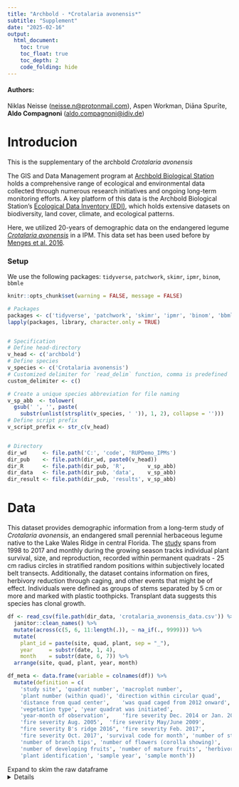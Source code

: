 ```yaml
---
title: "Archbold - *Crotalaria avonensis*"
subtitle: "Supplement"
date: "2025-02-16"
output: 
  html_document:
    toc: true
    toc_float: true
    toc_depth: 2
    code_folding: hide
---
```

#### Authors:

Niklas Neisse ([neisse.n@protonmail.com](mailto:neisse.n@protonmail.com)),
Aspen Workman, 
Diāna Spurīte,
**Aldo Compagnoni** ([aldo.compagnoni@idiv.de](mailto:aldo.compagnoni@idiv.de))


# Introducion
This is the supplementary of the archbold *Crotalaria avonensis*

The GIS and Data Management program at [Archbold Biological Station](https://www.archbold-station.org/gis-and-data-mgmt/) holds a comprehensive range of ecological and environmental data collected through numerous research initiatives and ongoing long-term monitoring efforts. A key platform of this data is the Archbold Biological Station's [Ecological Data Inventory (EDI)](https://portal.edirepository.org/nis/home.jsp), which holds extensive datasets on biodiversity, land cover, climate, and ecological patterns. 

Here, we utilized 20-years of demographic data on the endangered legume [*Crotalaria avonensis*](https://portal.edirepository.org/nis/mapbrowse?packageid=edi.219.1) in a IPM. This data set has been used before by [Menges et al. 2016](https://bioone.org/journals/southeastern-naturalist/volume-15/issue-3/058.015.0318/Ecology-and-Conservation-of-the-Endangered-Legume-Crotalaria-avonensis-in/10.1656/058.015.0318.short).


### Setup

We use the following packages: `tidyverse`, `patchwork`, `skimr`, `ipmr`, `binom`, `bbmle`

```r
knitr::opts_chunk$set(warning = FALSE, message = FALSE)

# Packages
packages <- c('tidyverse', 'patchwork', 'skimr', 'ipmr', 'binom', 'bbmle')
lapply(packages, library, character.only = TRUE)


# Specification 
# Define head-directory 
v_head <- c('archbold')
# Define species
v_species <- c('Crotalaria avonensis')
# Customized delimiter for `read_delim` function, comma is predefined
custom_delimiter <- c()

# Create a unique species abbreviation for file naming
v_sp_abb  <- tolower(
  gsub(' ', '', paste(
    substr(unlist(strsplit(v_species, ' ')), 1, 2), collapse = '')))
# Define script prefix
v_script_prefix <- str_c(v_head)


# Directory 
dir_wd     <- file.path('C:', 'code', 'RUPDemo_IPMs')
dir_pub    <- file.path(dir_wd, paste0(v_head))
dir_R      <- file.path(dir_pub, 'R',       v_sp_abb)
dir_data   <- file.path(dir_pub, 'data',    v_sp_abb)
dir_result <- file.path(dir_pub, 'results', v_sp_abb)
```


# Data

This dataset provides demographic information from a long-term study of *Crotalaria avonensis*, an endangered small perennial herbaceous legume native to the Lake Wales Ridge in central Florida. The [study](https://portal.edirepository.org/nis/metadataviewer?packageid=edi.219.1) spans from 1998 to 2017 and monthly during the growing season tracks individual plant survival, size, and reproduction, recorded within permanent quadrats - 25 cm radius circles in stratified random positions within subjectively located belt transects. Additionally, the dataset contains information on fires, herbivory reduction through caging, and other events that might be of effect. Individuals were defined as groups of stems separated by 5 cm or more and marked with plastic toothpicks. Transplant data suggests this species has clonal growth. 

```r
df <- read_csv(file.path(dir_data, 'crotalaria_avonensis_data.csv')) %>% 
  janitor::clean_names() %>%
  mutate(across(c(5, 6, 11:length(.)), ~ na_if(., 9999))) %>%
  mutate(
    plant_id = paste(site, quad, plant, sep = "_"),
    year     = substr(date, 1, 4),  
    month    = substr(date, 6, 7)) %>%
  arrange(site, quad, plant, year, month)

df_meta <- data.frame(variable = colnames(df)) %>% 
  mutate(definition = c(
    'study site', 'quadrat number',	'macroplot number',	
    'plant number (within quad)', 'direction within circular quad',	
    'distance from quad center',	'was quad caged from 2012 onward',	
    'vegetation type', 'year quadrat was initiated', 
    'year-month of observation',	'fire severity Dec. 2014 or Jan. 2015',
    'fire severity Aug. 2005',	'fire severity May/June 2009',
    "fire severity B's ridge 2016", 'fire severity Feb. 2017',
    'fire severity Oct. 2017', 'survival code for month', 'number of stems',
    'number of branch tips', 'number of flowers (corolla showing)', 
    'number of developing fruits', 'number of mature fruits', 'herbivory code',
    'plant identification', 'sample year', 'sample month'))
```

Expand to skim the raw dataframe
<details>
```r
skimr::skim(df)
```


# Data exploration

Disclaimer: As by 2025, March, we are not in contact with the corresponding author. 
